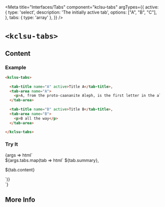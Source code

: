


<Meta
  title="Interfaces/Tabs"
  component="kclsu-tabs"
  argTypes={{
    active: {
      type: 'select',
      description: 'The initially active tab',
      options: ["A", "B", "C"],
    },
    tabs: { type: 'array' },
  }}
/>

# `<kclsu-tabs>`

## Content

### Example

```html
<kclsu-tabs>
  
  <tab-title name="A" active>Title A</tab-title>,
  <tab-area name="A">
    <p>A, from the proto-caananite Aleph, is the first letter in the alphabet</p>
  </tab-area>
  
  <tab-title name="B" active>Title B</tab-title>,
  <tab-area name="B">
    <p>B all the way</p>
  </tab-area>

</kclsu-tabs>
```

### Try It

<Canvas withSource="open" >
  <Story name="With Content" component="kclsu-tabs" args={{
    active: 'A',
    tabs: [
      { name: 'A', summary: 'A', content: 'A, from the proto-caananite Aleph, is the first letter in the alphabet' },
      { name: 'B', summary: 'B', content: 'B, originally meaning "house", is the second letter in the alphabet' },
      { name: 'C', summary: 'C', content: 'For some reason, the Romans had it out for "C"' },
    ],
  }}>
    {args => html`
    <div style="width: 80vw; margin: auto; height: auto">
      <kclsu-tabs>
        ${args.tabs.map(tab => html`
          <tab-title name="${tab.name}" ?active="${args.active === tab.name}" >${tab.summary}</tab-title>,
          <tab-area name="${tab.name}">
            <p>${tab.content}</p>
          </tab-area>
        `)}
      </kclsu-tabs>
      </div>
    `}
  </Story>
  <ArgsTable story="With Content" exclude="tabs"/>
</Canvas>

## More Info

<Description markdown={readme} />
